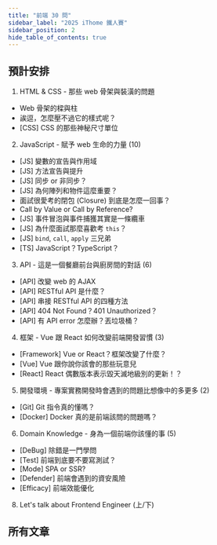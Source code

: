 ```yaml
---
title: "前端 30 問"
sidebar_label: "2025 iThome 鐵人賽"
sidebar_position: 2
hide_table_of_contents: true
---
```


## 預計安排
1. HTML & CSS - 那些 web 骨架與裝潢的問題
  - Web 骨架的樑與柱
  - 誒逗，怎麼壓不過它的樣式呢？
  - [CSS] CSS 的那些神秘尺寸單位
2. JavaScript - 賦予 web 生命的力量 (10)
  - [JS] 變數的宣告與作用域
  - [JS] 方法宣告與提升
  - [JS] 同步 or 非同步？
  - [JS] 為何陣列和物件這麼重要？
  - 面試很愛考的閉包 (Closure) 到底是怎麼一回事？
  - Call by Value or Call by Reference?
  - [JS] 事件冒泡與事件捕獲其實是一條纜車
  - [JS] 為什麼面試那麼喜歡考 `this`？
  - [JS] `bind`, `call`, `apply` 三兄弟
  - [TS] JavaScript？TypeScript？
3. API - 這是一個餐廳前台與廚房間的對話 (6)
  - [API] 改變 web 的 AJAX
  - [API] RESTful API 是什麼？
  - [API] 串接 RESTful API 的四種方法
  - [API] 404 Not Found？401 Unauthorized？
  - [API] 有 API error 怎麼辦？丟垃圾桶？
4. 框架 - Vue 跟 React 如何改變前端開發習慣 (3)
  - [Framework] Vue or React？框架改變了什麼？
  - [Vue] Vue 跟你說你該會的那些玩意兒
  - [React] React 偶數版本表示毀天滅地級別的更新！？
5. 開發環境 - 專案實務開發時會遇到的問題比想像中的多更多 (2)
  - [Git] Git 指令真的懂嗎？
  - [Docker] Docker 真的是前端該問的問題嗎？
6. Domain Knowledge - 身為一個前端你該懂的事 (5)
  - [DeBug] 除錯是一門學問
  - [Test] 前端到底要不要寫測試？
  - [Mode] SPA or SSR?
  - [Defender] 前端會遇到的資安風險
  - [Efficacy] 前端效能優化
8. Let's talk about Frontend Engineer (上/下)

## 所有文章
<DocCardList />